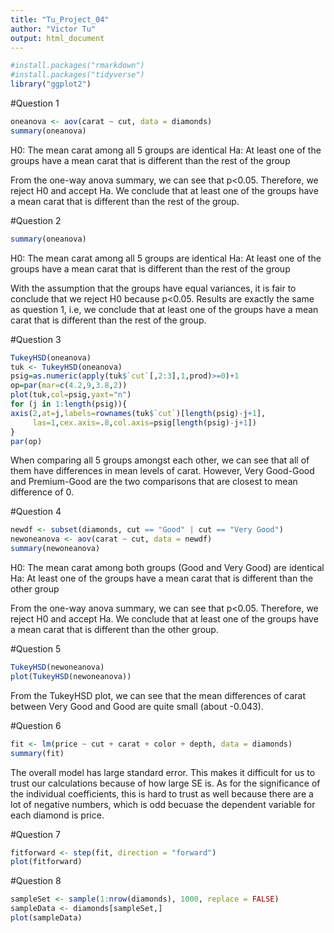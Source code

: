 ```yaml
---
title: "Tu_Project_04"
author: "Victor Tu" 
output: html_document
---
```


```r
#install.packages("rmarkdown")
#install.packages("tidyverse")
library("ggplot2")
```

#Question 1
```r
oneanova <- aov(carat ~ cut, data = diamonds)
summary(oneanova)
```

H0: The mean carat among all 5 groups are identical 
Ha: At least one of the groups have a mean carat that is different than the rest of the group

From the one-way anova summary, we can see that p<0.05. Therefore, we reject H0 and accept Ha. We conclude that at least one of the groups have a mean carat that is different than the rest of the group. 


#Question 2
```r
summary(oneanova)
```
H0: The mean carat among all 5 groups are identical 
Ha: At least one of the groups have a mean carat that is different than the rest of the group

With the assumption that the groups have equal variances, it is fair to conclude that we reject H0 because p<0.05. Results are exactly the same as question 1, i.e, we conclude that at least one of the groups have a mean carat that is different than the rest of the group. 


#Question 3 
```r
TukeyHSD(oneanova)
tuk <- TukeyHSD(oneanova)
psig=as.numeric(apply(tuk$`cut`[,2:3],1,prod)>=0)+1
op=par(mar=c(4.2,9,3.8,2))
plot(tuk,col=psig,yaxt="n")
for (j in 1:length(psig)){
axis(2,at=j,labels=rownames(tuk$`cut`)[length(psig)-j+1],
     las=1,cex.axis=.8,col.axis=psig[length(psig)-j+1])
}
par(op)
```
When comparing all 5 groups amongst each other, we can see that all of them have differences in mean levels of carat. However, Very Good-Good and Premium-Good are the two comparisons that are closest to mean difference of 0. 


#Question 4 
```r
newdf <- subset(diamonds, cut == "Good" | cut == "Very Good")
newoneanova <- aov(carat ~ cut, data = newdf)
summary(newoneanova)
```

H0: The mean carat among both groups (Good and Very Good) are identical
Ha: At least one of the groups have a mean carat that is different than the other group

From the one-way anova summary, we can see that p<0.05. Therefore, we reject H0 and accept Ha. We conclude that at least one of the groups have a mean carat that is different than the other group. 


#Question 5
```r
TukeyHSD(newoneanova)
plot(TukeyHSD(newoneanova))
```

From the TukeyHSD plot, we can see that the mean differences of carat between Very Good and Good are quite small (about -0.043). 


#Question 6 
```r
fit <- lm(price ~ cut + carat + color + depth, data = diamonds)
summary(fit)
```

The overall model has large standard error. This makes it difficult for us to trust our calculations because of how large SE is. As for the significance of the individual coefficients, this is hard to trust as well because there are a lot of negative numbers, which is odd becuase the dependent variable for each diamond is price.


#Question 7
```r
fitforward <- step(fit, direction = "forward")
plot(fitforward)
```


#Question 8
```r
sampleSet <- sample(1:nrow(diamonds), 1000, replace = FALSE)
sampleData <- diamonds[sampleSet,]
plot(sampleData)
```


